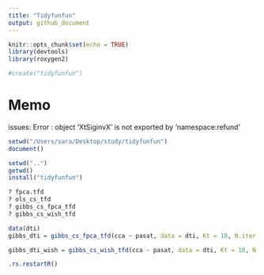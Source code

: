 ```yaml
---
title: "Tidyfunfun"
output: github_document
---
```


```r
knitr::opts_chunk$set(echo = TRUE)
library(devtools)
library(roxygen2)
```

```r
#create("tidyfunfun")
```

# Memo
issues:
Error : object ‘XtSiginvX’ is not exported by 'namespace:refund'

```r
setwd("/Users/sara/Desktop/study/tidyfunfun")
document()
```

```r
setwd("..")
getwd()
install("tidyfunfun")
```

```r
? fpca.tfd
? ols_cs_tfd
? gibbs_cs_fpca_tfd
? gibbs_cs_wish_tfd
```

```r
data(dti)
gibbs_dti = gibbs_cs_fpca_tfd(cca ~ pasat, data = dti, Kt = 10, N.iter = 500, N.burn = 200)

gibbs_dti_wish = gibbs_cs_wish_tfd(cca ~ pasat, data = dti, Kt = 10, N.iter = 500, N.burn = 200)
```


```r
.rs.restartR() 
```

